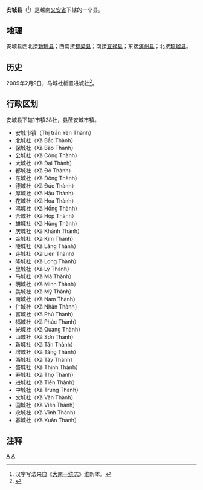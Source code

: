 {{主条目消歧义|關於[[中国|中国]]古代同名政区，请见：'''[[安城县_(消歧义)|安城县 (消歧义)]]'''。}}
{{Infobox Settlement
|name                   = 安城县
|settlement_type        = 县
|official_name          = 
|other_name             = 
|native_name            = {{lang|vi|Huyện Yên Thành}}
|nickname               = 
|motto                  = 
|image_skyline          = 
|imagesize              = 
|image_caption          = 
|image_flag             = 
|flag_size              = 
|image_seal             = 
|seal_size              = 
|image_shield           = 
|shield_size            = 
|image_blank_emblem     = 
|blank_emblem_size      = 
|image_map              = {{Infobox mapframe|frame-width=250|zoom=10}}
|mapsize                = 
|map_caption            = 
|image_map1             = 
|mapsize1               = 
|map_caption1           = 
|pushpin_map            = Vietnam
|pushpin_label_position = bottom
|pushpin_map_caption    = 
|pushpin_map1           = 
|pushpin_label_position1= 
|pushpin_map_caption1   = 
|subdivision_type       = 国家
|subdivision_name       = {{flag|Vietnam}}
|subdivision_type1      = [[越南行政区划|省]]
|subdivision_name1      = [[乂安省|乂安省]]
|subdivision_type2      = 行政区划
|subdivision_name2      = 1市镇38社
|subdivision_type3      = 
|subdivision_name3      = 
|seat_type              = 县莅
|seat                   = {{link-vi|安城市镇|Yên Thành (thị trấn)}}
|government_type        = 
|leader_title           = 
|leader_name            = 
|leader_title1          = 
|leader_name1           = 
|established_title      = 
|established_date       = 
|area_magnitude         = 
|unit_pref              = 
|area_footnotes         = 
|area_total_km2         = 551.92
|area_land_km2          = 
|area_water_km2         = 
|area_water_percent     = 
|area_urban_km2         = 
|area_metro_km2         = 
|population_as_of       = 2018年
|population_footnotes   = 
|population_note        = 
|population_total       = 302500
|population_density_km2 = auto
|population_metro             = 
|population_density_metro_km2 = 
|population_urban             = 
|population_density_urban_km2 = 
|timezone               = [[越南标准时间|越南标准时间]]
|utc_offset             = +7
|elevation_footnotes    = 
|elevation_m            = 
|coor_type              = 
|coordinates            = 
|postal_code_type       = 
|postal_code            = 
|area_code              = 
|website                = [http://yenthanh.nghean.gov.vn 安城县电子信息门户网站]
|footnotes              = 
}}
'''安城县'''（{{vie|v='''Huyện Yên Thành'''|hn=縣安城}}<ref>汉字写法来自《[[大南一统志|大南一统志]]》维新本。</ref>）是越南[[乂安省|乂安省]]下辖的一个县。

==地理==
安城县西北接[[新琦县|新琦县]]；西南接[[都梁县_(越南)|都梁县]]；南接[[宜禄县|宜禄县]]；东接[[演州县|演州县]]；北接[[琼瑠县|琼瑠县]]。

==历史==
2009年2月9日，马城社析置进城社<ref>{{Cite web |url=https://thuvienphapluat.vn/van-ban/Bo-may-hanh-chinh/Nghi-dinh-07-ND-CP-giai-the-dieu-chinh-dia-gioi-xa-thanh-lap-thuoc-huyen-Tuong-Duong-Thanh-Chuong-Anh-Son-Yen-Thanh-Hung-Nguyen-Nghe-An-85066.aspx |title=Nghị định 07/NĐ-CP về việc giải thể xã và điều chỉnh địa giới hành chính xã, thành lập xã thuộc các huyện Tương Dương, Thanh Chương, Anh Sơn, Yên Thành, Hưng Nguyên tỉnh Nghệ An |access-date=2020-05-02 |archive-date=2020-12-02 |archive-url=https://web.archive.org/web/20201202231654/https://thuvienphapluat.vn/van-ban/Bo-may-hanh-chinh/Nghi-dinh-07-ND-CP-giai-the-dieu-chinh-dia-gioi-xa-thanh-lap-thuoc-huyen-Tuong-Duong-Thanh-Chuong-Anh-Son-Yen-Thanh-Hung-Nguyen-Nghe-An-85066.aspx |dead-url=no }}</ref>。

==行政区划==
安城县下辖1市镇38社，县莅安城市镇。
*安城市镇（Thị trấn Yên Thành）
*北城社（Xã Bắc Thành）
*保城社（Xã Bảo Thành）
*公城社（Xã Công Thành）
*大城社（Xã Đại Thành）
*都城社（Xã Đô Thành）
*东城社（Xã Đông Thành）
*德城社（Xã Đức Thành）
*厚城社（Xã Hậu Thành）
*花城社（Xã Hoa Thành）
*鸿城社（Xã Hồng Thành）
*合城社（Xã Hợp Thành）
*雄城社（Xã Hùng Thành）
*庆城社（Xã Khánh Thành）
*金城社（Xã Kim Thành）
*陵城社（Xã Lăng Thành）
*连城社（Xã Liên Thành）
*隆城社（Xã Long Thành）
*里城社（Xã Lý Thành）
*马城社（Xã Mã Thành）
*明城社（Xã Minh Thành）
*美城社（Xã Mỹ Thành）
*南城社（Xã Nam Thành）
*仁城社（Xã Nhân Thành）
*富城社（Xã Phú Thành）
*福城社（Xã Phúc Thành）
*光城社（Xã Quang Thành）
*山城社（Xã Sơn Thành）
*新城社（Xã Tân Thành）
*增城社（Xã Tăng Thành）
*西城社（Xã Tây Thành）
*盛城社（Xã Thịnh Thành）
*寿城社（Xã Thọ Thành）
*进城社（Xã Tiến Thành）
*中城社（Xã Trung Thành）
*文城社（Xã Văn Thành）
*园城社（Xã Viên Thành）
*永城社（Xã Vĩnh Thành）
*春城社（Xã Xuân Thành）

==注释==
{{reflist}}

{{乂安省行政区划}}
{{越南北中部之县市镇区域划分}}

[[Category:越南县份|A]]
[[Category:乂安省|A]]
